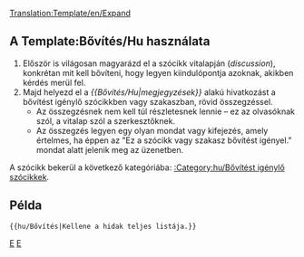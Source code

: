 <noinclude>[[Translation:Template/en/Expand]]</noinclude><noinclude></noinclude>{{en/ambox| type  = notice
| image = Paper-plus.png
| text  = Ez a szócikk vagy szakasz '''[{{SERVER}}{{localurl:{{NAMESPACE}}:{{PAGENAME}}|action=edit}} bővítést]''' igényel.<br/>{{{1|}}}
<div style="font-size: 80%">
*A pontos teendőkről bővebben olvashatsz a szócikk [[Talk:{{PAGENAME}}|vitalapján]].
*Forgasd a [[en/Main/Manual of Style|Stíluskalauzt]], hogy helyesen szerkessz.
*Ne felejtsd el eltávolítani ezt a sablont, ha a szócikk kibővült.
</div>
}}<includeonly>{{{2|[[Category:hu/Bővítést igénylő szócikkek]]}}}</includeonly><noinclude>

==A Template:Bővítés/Hu használata==
#Először is világosan magyarázd el a szócikk vitalapján (''discussion''), konkrétan mit kell bővíteni, hogy legyen kiindulópontja azoknak, akikben kérdés merül fel.
#Majd helyezd el a ''<nowiki>{{</nowiki>Bővítés/Hu|megjegyzések<nowiki>}}</nowiki>'' alakú hivatkozást a bővítést igénylő szócikkben vagy szakaszban, rövid összegzéssel.
#*Az összegzésnek nem kell túl részletesnek lennie – ez az olvasóknak szól, a vitalap szól a szerkesztőknek.
#*Az összegzés legyen egy olyan mondat vagy kifejezés, amely értelmes, ha éppen az "Ez a szócikk vagy szakasz bővítést igényel." mondat alatt jelenik meg az üzenetben.

A szócikk bekerül a következő kategóriába: [[:Category:hu/Bővítést igénylő szócikkek]].

==Példa==
<pre>{{hu/Bővítés|Kellene a hidak teljes listája.}}</pre>
{{hu/Bővítés|Kellene a hidak teljes listája.|2=}}


[[Category:hu/Sablonok|E]][[Category:hu/Üzenet dobozok|E]]</noinclude>